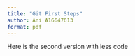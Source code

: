 ---
title: "Git First Steps"
author: Ani A16647613
format: pdf
---

Here is the second version with less code

